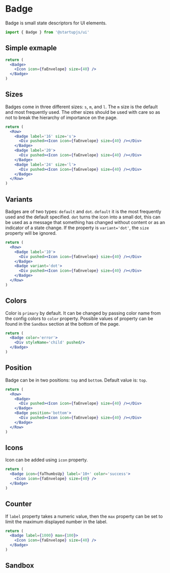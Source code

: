 
# Badge

Badge is small state descriptors for UI elements.

```js
import { Badge } from '@startupjs/ui'
```

## Simple exmaple

```jsx example
return (
  <Badge>
    <Icon icon={faEnvelope} size={40} />
  </Badge>
)
```

## Sizes

Badges come in three different sizes: `s`, `m`, and `l`. The `m` size is the default and most frequently used. The other sizes should be used with care so as not to break the hierarchy of importance on the page.

```jsx example
return (
  <Row>
    <Badge label='16' size='s'>
      <Div pushed><Icon icon={faEnvelope} size={40} /></Div>
    </Badge>
    <Badge label='20'>
      <Div pushed><Icon icon={faEnvelope} size={40} /></Div>
    </Badge>
    <Badge label='24' size='l'>
      <Div pushed><Icon icon={faEnvelope} size={40} /></Div>
    </Badge>
  </Row>
)
```

## Variants

Badges are of two types: `default` and `dot`. `default` it is the most frequently used and the default specified. `dot` turns the icon into a small dot, this can be used as a message that something has changed without content or as an indicator of a state change. If the property is `variant='dot'`, the `size` property will be ignored.

```jsx example
return (
  <Row>
    <Badge label='10'>
      <Div pushed><Icon icon={faEnvelope} size={40} /></Div>
    </Badge>
    <Badge variant='dot'>
      <Div pushed><Icon icon={faEnvelope} size={40} /></Div>
    </Badge>
  </Row>
)
```

## Colors

Color is `primary` by default. It can be changed by passing color name from the config colors to `color` property. Possible values of property can be found in the `Sandbox` section at the bottom of the page.

```jsx example
return (
  <Badge color='error'>
    <Div styleName='child' pushed/>
  </Badge>
)
```

## Position

Badge can be in two positions: `top` and `bottom`. Default value is: `top`.

```jsx example
return (
  <Row>
    <Badge>
      <Div pushed><Icon icon={faEnvelope} size={40} /></Div>
    </Badge>
    <Badge position='bottom'>
      <Div pushed><Icon icon={faEnvelope} size={40} /></Div>
    </Badge>
  </Row>
)
```

## Icons

Icon can be added using `icon` property.

```jsx example
return (
  <Badge icon={faThumbsUp} label='10+' color='success'>
    <Icon icon={faEnvelope} size={40} />
  </Badge>
)
```

## Counter

If `label` property takes a numeric value, then the `max` property can be set to limit the maximum displayed number in the label.

```jsx example
return (
  <Badge label={1000} max={100}>
    <Icon icon={faEnvelope} size={40} />
  </Badge>
)
```

## Sandbox

<Sandbox Component={Badge} />
